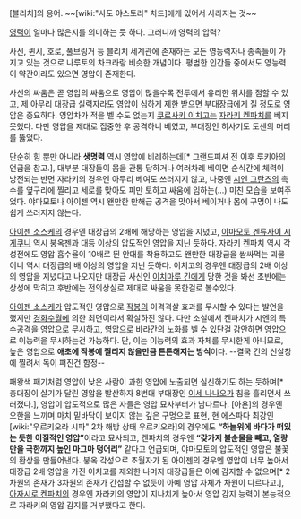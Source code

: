 [블리치]의 용어.
~~[wiki:"사도 야스토라" 차드]에게 있어서 사라지는 것~~

[[영력]]이 얼마나 많은지를 의미하는 듯 하다. 그러니까 영력의 압력?

사신, 퀸시, 호로, 풀브링거 등 블리치 세계관에 존재하는 모든 영능력자나 종족들이 가지고 있는 것으로 나루토의 차크라랑 비슷한 개념이다. 평범한 인간들 중에서도 영능력이 약간이라도 있으면 영압이 존재한다.

사신의 싸움은 곧 영압의 싸움으로 영압이 많을수록 전투에서 유리한 위치를 점할 수 있고, 제 아무리 대장급 실력자라도 영압이 심하게 제한 받으면 부대장급에게 질 정도로 영압은 중요하다. 영압차가 적을 벨 수도 없는지 [[쿠로사키 이치고]]는 [[자라키 켄파치]]를 베지 못했다. 다만 영압을 제대로 집중한 후 공격하니 베였고, 부대장인 히사기도 토센의 머리를 뚫었다. 

단순히 힘 뿐만 아니라 '''생명력''' 역시 영압에 비례하는데[* 그랜드피셔 전 이후 루키아의 언급을 참고.], 대부분 대장들이 몸을 관통 당하거나 여러차례 베이면 순식간에 체력이 방전되는 반면 자라키의 경우엔 아무리 베여도 쓰러지지 않고, 나중엔 [[시엔 그란츠]]의 촉수를 옆구리에 찔리고 세로를 맞아도 피만 토하고 싸움에 임하는(...) 미친 모습을 보여주었다. 야마모토나 아이젠 역시 왠만한 만해급 공격을 맞아서 베이거나 몸에 구멍이 나도 쉽게 쓰러지지 않는다.

[[아이젠 소스케]]의 경우엔 대장급의 2배에 해당하는 영압을 지녔고, [[야마모토 겐류사이 시게쿠니]] 역시 붕옥젠과 대등 이상의 압도적인 영압을 지닌 듯하다. 자라키 켄파치 역시 각성전에도 영압 흡수율이 10배로 뛴 안대를 착용하고도 왠만한 대장급을 쌈싸먹는 괴물이니 역시 대장급의 배 이상의 영압을 지닌 듯하다. 이치고의 경우엔 대장급의 2배 이상의 영압을 지녔다고 나오지만 대장급 사신인 [[이치마루 긴]]에게 당한 것을 봐선 초반에는 상성에 막히고 후반에는 전의상실로 제대로 싸움을 못한걸로 볼수있다.

[[아이젠 소스케]]가 압도적인 영압으로 [[작봉]]의 이격격살 효과를 무시할 수 있다는 발언을 했지만 [[경화수월]]에 의한 최면이라서 확실하진 않다. 다만 소설에서 켄파치가 시엔의 특수공격을 영압으로 무시하고, 영압으로 바라간의 노화를 벨 수 있단걸 감안하면 영압으로 이능력을 무시하는건 가능하다. 단, 이는 이능력의 효과 자체를 무시한게 아니므로, 높은 영압으로 '''애초에 작봉에 찔리지 않을만큼 튼튼해지는 방식'''이다. --결국 긴의 신살창에 찔려서 독이 퍼진건 함정--

패왕색 패기처럼 영압이 낮은 사람이 과한 영압에 노출되면 실신하기도 하는 듯하며[* 총대장이 살기가 달린 영압을 발산하자 8번대 부대장인 [[이세 나나오]]가 침을 흘리면서 쓰러졌다.], 영압이 압도적으로 많은 자들은 영압 묘사부터가 남다르다. [아욘]의 경우엔 오한을 느끼며 마치 밑바닥이 보이지 않는 깊은 구멍으로 표현, 현 에스파다 최강인 [wiki:"우르키오라 시파" 2차 해방 상태 우르키오라]의 경우에도 '''“하늘위에 바다가 떠있는 듯한 이질적인 영압”'''이라고 묘사되고, 켄파치의 경우엔 '''“갖가지 불순물을 빼고, 열량만을 극한까지 높인 마그마 덩어리”''' 같다고 언급되며, 야마모토의 압도적인 영압은 불꽃의 환상을 만들어낸다. 붕옥 각성으로 초월자가 된 아이젠의 경우엔 영압이 너무 높아서 대장급 2배 영압을 가진 이치고를 제외한 나머지 대장급들은 아예 감지할 수 없으며[* 2차원의 존재가 3차원의 존재가 간섭할 수 없듯이 아예 영압 자체가 차원이 다르다고.], [[아자시로 켄파치]]의 경우엔 자라키의 영압이 지나치게 높아서 영압 감지 능력이 본능적으로 자라키의 영압 감지를 거부했다고 한다.


